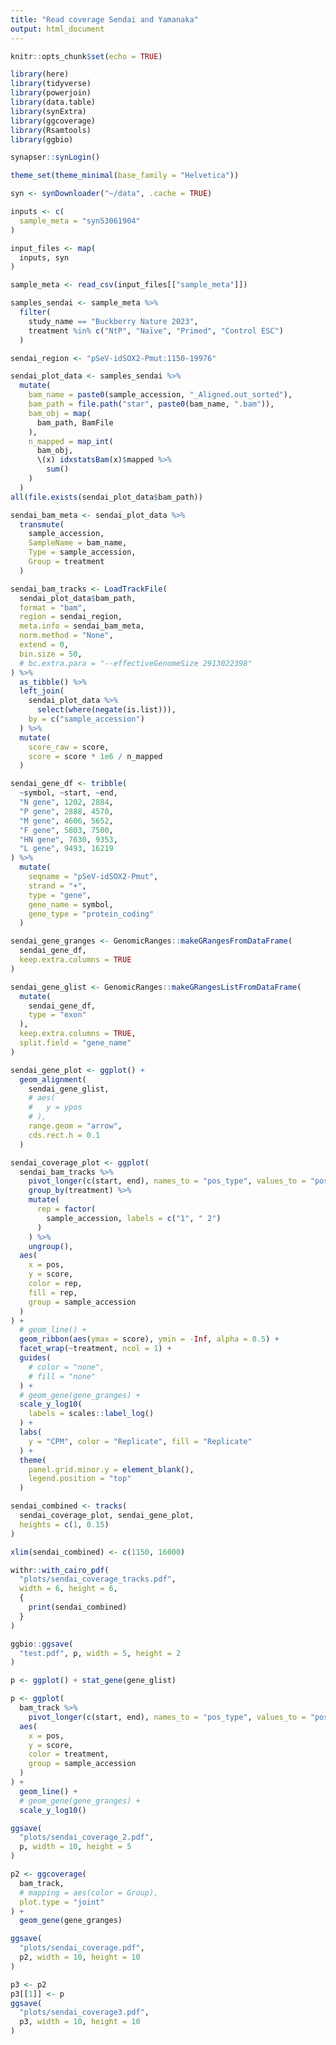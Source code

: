 ```yaml
---
title: "Read coverage Sendai and Yamanaka"
output: html_document
---
```


```r
knitr::opts_chunk$set(echo = TRUE)

library(here)
library(tidyverse)
library(powerjoin)
library(data.table)
library(synExtra)
library(ggcoverage)
library(Rsamtools)
library(ggbio)

synapser::synLogin()

theme_set(theme_minimal(base_family = "Helvetica"))

syn <- synDownloader("~/data", .cache = TRUE)
```

```r
inputs <- c(
  sample_meta = "syn53061904"
)

input_files <- map(
  inputs, syn
)

sample_meta <- read_csv(input_files[["sample_meta"]])
```


```r
samples_sendai <- sample_meta %>%
  filter(
    study_name == "Buckberry Nature 2023",
    treatment %in% c("NtP", "Naïve", "Primed", "Control ESC")
  )

```

```r
sendai_region <- "pSeV-idSOX2-Pmut:1150-19976"

sendai_plot_data <- samples_sendai %>%
  mutate(
    bam_name = paste0(sample_accession, "_Aligned.out_sorted"),
    bam_path = file.path("star", paste0(bam_name, ".bam")),
    bam_obj = map(
      bam_path, BamFile
    ),
    n_mapped = map_int(
      bam_obj,
      \(x) idxstatsBam(x)$mapped %>%
        sum()
    )
  )
all(file.exists(sendai_plot_data$bam_path))

sendai_bam_meta <- sendai_plot_data %>%
  transmute(
    sample_accession,
    SampleName = bam_name,
    Type = sample_accession,
    Group = treatment
  )

sendai_bam_tracks <- LoadTrackFile(
  sendai_plot_data$bam_path,
  format = "bam",
  region = sendai_region,
  meta.info = sendai_bam_meta,
  norm.method = "None",
  extend = 0,
  bin.size = 50,
  # bc.extra.para = "--effectiveGenomeSize 2913022398"
) %>%
  as_tibble() %>%
  left_join(
    sendai_plot_data %>%
      select(where(negate(is.list))),
    by = c("sample_accession")
  ) %>%
  mutate(
    score_raw = score,
    score = score * 1e6 / n_mapped
  )

sendai_gene_df <- tribble(
  ~symbol, ~start, ~end,
  "N gene", 1202, 2884,
  "P gene", 2888, 4570,
  "M gene", 4606, 5652,
  "F gene", 5803, 7500,
  "HN gene", 7630, 9353,
  "L gene", 9493, 16219
) %>%
  mutate(
    seqname = "pSeV-idSOX2-Pmut",
    strand = "+",
    type = "gene",
    gene_name = symbol,
    gene_type = "protein_coding"
  )

sendai_gene_granges <- GenomicRanges::makeGRangesFromDataFrame(
  sendai_gene_df,
  keep.extra.columns = TRUE
)

sendai_gene_glist <- GenomicRanges::makeGRangesListFromDataFrame(
  mutate(
    sendai_gene_df,
    type = "exon"
  ),
  keep.extra.columns = TRUE,
  split.field = "gene_name"
)
```

```r
sendai_gene_plot <- ggplot() +
  geom_alignment(
    sendai_gene_glist,
    # aes(
    #   y = ypos
    # ),
    range.geom = "arrow",
    cds.rect.h = 0.1
  )

sendai_coverage_plot <- ggplot(
  sendai_bam_tracks %>%
    pivot_longer(c(start, end), names_to = "pos_type", values_to = "pos") %>%
    group_by(treatment) %>%
    mutate(
      rep = factor(
        sample_accession, labels = c("1", " 2")
      )
    ) %>%
    ungroup(),
  aes(
    x = pos,
    y = score,
    color = rep,
    fill = rep,
    group = sample_accession
  )
) +
  # geom_line() +
  geom_ribbon(aes(ymax = score), ymin = -Inf, alpha = 0.5) +
  facet_wrap(~treatment, ncol = 1) +
  guides(
    # color = "none",
    # fill = "none"
  ) +
  # geom_gene(gene_granges) +
  scale_y_log10(
    labels = scales::label_log()
  ) +
  labs(
    y = "CPM", color = "Replicate", fill = "Replicate"
  ) +
  theme(
    panel.grid.minor.y = element_blank(),
    legend.position = "top"
  )

sendai_combined <- tracks(
  sendai_coverage_plot, sendai_gene_plot,
  heights = c(1, 0.15)
)

xlim(sendai_combined) <- c(1150, 16000)

withr::with_cairo_pdf(
  "plots/sendai_coverage_tracks.pdf",
  width = 6, height = 6,
  {
    print(sendai_combined)
  }
)

ggbio::ggsave(
  "test.pdf", p, width = 5, height = 2
)

p <- ggplot() + stat_gene(gene_glist)

p <- ggplot(
  bam_track %>%
    pivot_longer(c(start, end), names_to = "pos_type", values_to = "pos"),
  aes(
    x = pos,
    y = score,
    color = treatment,
    group = sample_accession
  )
) +
  geom_line() +
  # geom_gene(gene_granges) +
  scale_y_log10()

ggsave(
  "plots/sendai_coverage_2.pdf",
  p, width = 10, height = 5
)

p2 <- ggcoverage(
  bam_track,
  # mapping = aes(color = Group),
  plot.type = "joint"
) +
  geom_gene(gene_granges)

ggsave(
  "plots/sendai_coverage.pdf",
  p2, width = 10, height = 10
)

p3 <- p2
p3[[1]] <- p
ggsave(
  "plots/sendai_coverage3.pdf",
  p3, width = 10, height = 10
)
```

